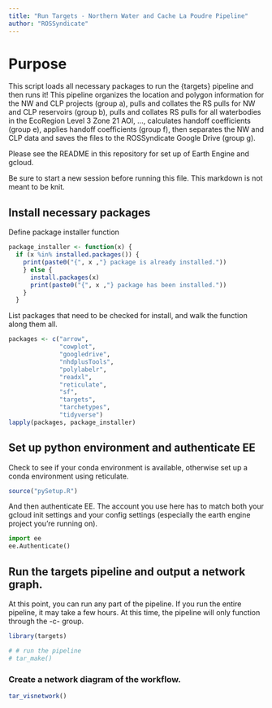 ```yaml
---
title: "Run Targets - Northern Water and Cache La Poudre Pipeline"
author: "ROSSyndicate"
---
```


# Purpose

This script loads all necessary packages to run the {targets} pipeline and then
runs it! This pipeline organizes the location and polygon information for the NW
and CLP projects (group a), pulls and collates the RS pulls for NW and CLP 
reservoirs (group b), pulls and collates RS pulls for all waterbodies in the 
EcoRegion Level 3 Zone 21 AOI, ..., calculates handoff coefficients (group e),
applies handoff coefficients (group f), then separates the NW and CLP data and 
saves the files to the ROSSyndicate Google Drive (group g).

Please see the README in this repository for set up of Earth Engine and gcloud.

Be sure to start a new session before running this file. This markdown is not meant
to be knit.

## Install necessary packages

Define package installer function

```r
package_installer <- function(x) {
  if (x %in% installed.packages()) {
    print(paste0("{", x ,"} package is already installed."))
    } else {
      install.packages(x)
      print(paste0("{", x ,"} package has been installed."))
    }
  }
```

List packages that need to be checked for install, and walk the function along them all.

```r
packages <- c("arrow",
              "cowplot",
              "googledrive",
              "nhdplusTools",
              "polylabelr",
              "readxl",
              "reticulate",
              "sf",
              "targets",
              "tarchetypes",
              "tidyverse")
lapply(packages, package_installer)
```

## Set up python environment and authenticate EE

Check to see if your conda environment is available, otherwise set up a conda 
environment using reticulate.

```r
source("pySetup.R")
```

And then authenticate EE. The account you use here has to match both your gcloud 
init settings and your config settings (especially the earth engine project 
you're running on).

```python
import ee
ee.Authenticate()
```


## Run the targets pipeline and output a network graph.

At this point, you can run any part of the pipeline. If you run the entire pipeline,
it may take a few hours. At this time, the pipeline will only function through the -c-
group.

```r

library(targets)

# # run the pipeline
# tar_make()

```

### Create a network diagram of the workflow.

```r
tar_visnetwork()
```
